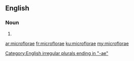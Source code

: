 ==English==

===Noun===
{{head|en}}

# {{irregular plural of|microflora}}

[[Category:English irregular plurals ending in "-ae"]]

[[ar:microflorae]]
[[fr:microflorae]]
[[ku:microflorae]]
[[my:microflorae]]